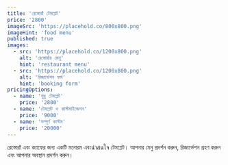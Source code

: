 ```yaml
---
title: 'রেস্তোরাঁ টেমপ্লেট'
price: '2800'
imageSrc: 'https://placehold.co/800x800.png'
imageHint: 'food menu'
published: true
images:
  - src: 'https://placehold.co/1200x800.png'
    alt: 'রেস্তোরাঁর মেনু'
    hint: 'restaurant menu'
  - src: 'https://placehold.co/1200x800.png'
    alt: 'রিজার্ভেশন ফর্ম'
    hint: 'booking form'
pricingOptions:
  - name: 'শুধু টেমপ্লেট'
    price: '2800'
  - name: 'টেমপ্লেট ও কাস্টমাইজেশন'
    price: '9000'
  - name: 'সম্পূর্ণ কাস্টম'
    price: '20000'
---
```


রেস্তোরাঁ এবং ক্যাফের জন্য একটি মনোরম এবংน่าสนใจ টেমপ্লেট। আপনার মেনু প্রদর্শন করুন, রিজার্ভেশন গ্রহণ করুন এবং আপনার অবস্থান প্রদর্শন করুন।